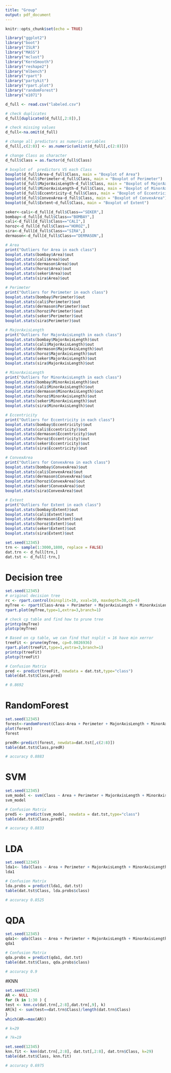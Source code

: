 ```yaml
---
title: "Group"
output: pdf_document
---
```


```r
knitr::opts_chunk$set(echo = TRUE)
```

```r
library("ggplot2")
library("boot")
library("ISLR")
library("MASS")
library("mclust")
library("KernSmooth")
library("reshape2")
library("mlbench")
library("rpart")
library("partykit")
library("rpart.plot")
library("randomForest")
library("e1071")
```

```r
d_full <- read.csv("labeled.csv")

# check duplicates
d_full[duplicated(d_full[,2:8]),]

# check missing values
d_full<-na.omit(d_full)

# change all predictors as numeric variables
d_full[,c(2:8)] <- as.numeric(unlist(d_full[,c(2:8)]))

# change Class as character
d_full$Class = as.factor(d_full$Class)
```

```r
# boxplot of  predictors VS each Class
boxplot(d_full$Area~d_full$Class, main = "Boxplot of Area")
boxplot(d_full$Perimeter~d_full$Class, main = "Boxplot of Perimeter")
boxplot(d_full$MajorAxisLength~d_full$Class, main = "Boxplot of MajorAxisLength")
boxplot(d_full$MinorAxisLength~d_full$Class, main = "Boxplot of MinorAxisLength")
boxplot(d_full$Eccentricity~d_full$Class, main = "Boxplot of Eccentricity")
boxplot(d_full$ConvexArea~d_full$Class, main = "Boxplot of ConvexArea")
boxplot(d_full$Extent~d_full$Class, main = "Boxplot of Extent")
```

```r
seker<-cali<-d_full[d_full$Class=="SEKER",]
bombay<-d_full[d_full$Class=="BOMBAY",]
cali<-d_full[d_full$Class=="CALI",]
horoz<-d_full[d_full$Class=="HOROZ",]
sira<-d_full[d_full$Class=="SIRA",]
dermason<-d_full[d_full$Class=="DERMASON",]

# Area
print("Outliers for Area in each class")
boxplot.stats(bombay$Area)$out
boxplot.stats(cali$Area)$out
boxplot.stats(dermason$Area)$out
boxplot.stats(horoz$Area)$out
boxplot.stats(seker$Area)$out
boxplot.stats(sira$Area)$out

# Perimeter
print("Outliers for Perimeter in each class")
boxplot.stats(bombay$Perimeter)$out
boxplot.stats(cali$Perimeter)$out
boxplot.stats(dermason$Perimeter)$out
boxplot.stats(horoz$Perimeter)$out
boxplot.stats(seker$Perimeter)$out
boxplot.stats(sira$Perimeter)$out

# MajorAxisLength
print("Outliers for MajorAxisLength in each class")
boxplot.stats(bombay$MajorAxisLength)$out
boxplot.stats(cali$MajorAxisLength)$out
boxplot.stats(dermason$MajorAxisLength)$out
boxplot.stats(horoz$MajorAxisLength)$out
boxplot.stats(seker$MajorAxisLength)$out
boxplot.stats(sira$MajorAxisLength)$out

# MinorAxisLength
print("Outliers for MinorAxisLength in each class")
boxplot.stats(bombay$MinorAxisLength)$out
boxplot.stats(cali$MinorAxisLength)$out
boxplot.stats(dermason$MinorAxisLength)$out
boxplot.stats(horoz$MinorAxisLength)$out
boxplot.stats(seker$MinorAxisLength)$out
boxplot.stats(sira$MinorAxisLength)$out

# Eccentricity
print("Outliers for Eccentricity in each class")
boxplot.stats(bombay$Eccentricity)$out
boxplot.stats(cali$Eccentricity)$out
boxplot.stats(dermason$Eccentricity)$out
boxplot.stats(horoz$Eccentricity)$out
boxplot.stats(seker$Eccentricity)$out
boxplot.stats(sira$Eccentricity)$out

# ConvexArea
print("Outliers for ConvexArea in each class")
boxplot.stats(bombay$ConvexArea)$out
boxplot.stats(cali$ConvexArea)$out
boxplot.stats(dermason$ConvexArea)$out
boxplot.stats(horoz$ConvexArea)$out
boxplot.stats(seker$ConvexArea)$out
boxplot.stats(sira$ConvexArea)$out

# Extent
print("Outliers for Extent in each class")
boxplot.stats(bombay$Extent)$out
boxplot.stats(cali$Extent)$out
boxplot.stats(dermason$Extent)$out
boxplot.stats(horoz$Extent)$out
boxplot.stats(seker$Extent)$out
boxplot.stats(sira$Extent)$out
```

```r
set.seed(12345)
trn <- sample(1:3000,1800, replace = FALSE)
dat.trn <- d_full[trn,]
dat.tst <- d_full[-trn,]
```

# Decision tree

```r
set.seed(12345)
# original decision tree
rc <- rpart.control(minsplit=10, xval=10, maxdepth=30,cp=0)
myTree <- rpart(Class~Area + Perimeter + MajorAxisLength + MinorAxisLength + Eccentricity + ConvexArea + Extent, data=dat.trn, method='class',parms=list(split='information'), control=rc)
rpart.plot(myTree,type=1,extra=3,branch=1)

# check cp table and find how to prune tree
printcp(myTree)
plotcp(myTree)

# Based on cp table, we can find that nsplit = 16 have min xerror
treeFit <- prune(myTree, cp=0.0026936)
rpart.plot(treeFit,type=1,extra=3,branch=1)
printcp(treeFit)
plotcp(treeFit)
```

```r
# Confusion Matrix
pred <- predict(treeFit, newdata = dat.tst,type="class")
table(dat.tst$Class,pred)

# 0.8692
```

# RandomForest

```r
set.seed(12345)
forest<-randomForest(Class~Area + Perimeter + MajorAxisLength + MinorAxisLength + Eccentricity + ConvexArea + Extent, data=dat.trn,ntree=200,important=TRUE,proximity=TRUE) 
plot(forest)
forest
```

```r
predR<-predict(forest, newdata=dat.tst[,c(2:8)])
table(dat.tst$Class,predR)

# accuracy 0.8883
```

# SVM

```r
set.seed(12345)
svm_model <- svm(Class ~ Area + Perimeter + MajorAxisLength + MinorAxisLength + Eccentricity + ConvexArea + Extent, data=dat.trn, kernel = "radial", type = "C-classification")
svm_model
```

```r
# Confusion Matrix
predS <- predict(svm_model, newdata = dat.tst,type="class")
table(dat.tst$Class,predS)

# accuracy 0.8833
```

# LDA

```r
set.seed(12345)
lda1<- lda(Class ~ Area + Perimeter + MajorAxisLength + MinorAxisLength + Eccentricity + ConvexArea + Extent, data=dat.trn)
lda1
```

```r
# Confusion Matrix
lda.probs = predict(lda1, dat.tst)
table(dat.tst$Class, lda.probs$class)

# accuracy 0.8525
```

# QDA

```r
set.seed(12345)
qda1<- qda(Class ~ Area + Perimeter + MajorAxisLength + MinorAxisLength + Eccentricity + ConvexArea + Extent, data=dat.trn)
qda1
```

```r
# Confusion Matrix
qda.probs = predict(qda1, dat.tst)
table(dat.tst$Class, qda.probs$class)

# accuracy 0.9
```

#KNN
```r
set.seed(12345)
AR <- NULL
for (k in 1:30 ) {
test <- knn.cv(dat.trn[,2:8],dat.trn[,9], k)
AR[k] <- sum(test==dat.trn$Class)/length(dat.trn$Class)
}
which(AR==max(AR))

# k=29

# ?k=19
```

```r
set.seed(12345)
knn.fit <- knn(dat.trn[,2:8], dat.tst[,2:8], dat.trn$Class, k=29)
table(dat.tst$Class, knn.fit)

# accuracy 0.6975
```
